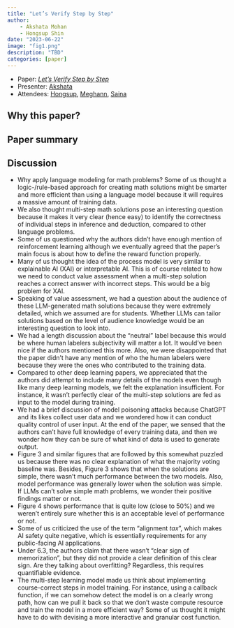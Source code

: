 ```yaml
---
title: "Let’s Verify Step by Step"
author:
    - Akshata Mohan
    - Hongsup Shin
date: "2023-06-22"
image: "fig1.png"
description: "TBD"
categories: [paper]
---
```


:::{.callout-note}
- Paper: [*Let’s Verify Step by Step*](https://arxiv.org/abs/2305.20050)
- Presenter: [Akshata](https://www.linkedin.com/in/akshata-mohan/)
- Attendees: [Hongsup](https://www.linkedin.com/in/hongsupshin/), [Meghann](https://www.linkedin.com/in/meghann-agarwal/), [Saina](https://www.linkedin.com/in/saina199/)
:::

## Why this paper?

## Paper summary

## Discussion

- Why apply language modeling for math problems? Some of us thought a logic-/rule-based approach for creating math solutions might be smarter and more efficient than using a language model because it will requires a massive amount of training data.
- We also thought multi-step math solutions pose an interesting question because it makes it very clear (hence easy) to identify the correctness of individual steps in inference and deduction, compared to other language problems.
- Some of us questioned why the authors didn't have enough mention of reinforcement learning although we eventually agreed that the paper's main focus is about how to define the reward function properly.
- Many of us thought the idea of the process model is very similar to explainable AI (XAI) or interpretable AI. This is of course related to how we need to conduct value assessment when a multi-step solution reaches a correct answer with incorrect steps. This would be a big problem for XAI.
- Speaking of value assessment, we had a question about the audience of these LLM-generated math solutions because they were extremely detailed, which we assumed are for students. Whether LLMs can tailor solutions based on the level of audience knowledge would be an interesting question to look into.
- We had a length discussion about the "neutral" label because this would be where human labelers subjectivity will matter a lot. It would've been nice if the authors mentioned this more. Also, we were disappointed that the paper didn't have any mention of who the human labelers were because they were the ones who contributed to the training data.
- Compared to other deep learning papers, we appreciated that the authors did attempt to include many details of the models even though like many deep learning models, we felt the explanation insufficient. For instance, it wasn't perfectly clear of the multi-step solutions are fed as input to the model during training.
- We had a brief discussion of model poisoning attacks because ChatGPT and its likes collect user data and we wondered how it can conduct quality control of user input. At the end of the paper, we sensed that the authors can't have full knowledge of every training data, and then we wonder how they can be sure of what kind of data is used to generate output.
- Figure 3 and similar figures that are followed by this somewhat puzzled us because there was no clear explanation of what the majority voting baseline was. Besides, Figure 3 shows that when the solutions are simple, there wasn't much performance between the two models. Also, model performance was generally lower when the solution was simple. If LLMs can't solve simple math problems, we wonder their positive findings matter or not.
- Figure 4 shows performance that is quite low (close to 50%) and we weren't entirely sure whether this is an acceptable level of performance or not.
- Some of us criticized the use of the term "alignment *tax*", which makes AI safety quite negative, which is essentially requirements for any public-facing AI applications.
- Under 6.3, the authors claim that there wasn't "clear sign of memorization", but they did not provide a clear definition of this clear sign. Are they talking about overfitting? Regardless, this requires quantifiable evidence.
- The multi-step learning model made us think about implementing course-correct steps in model training. For instance, using a callback function, if we can somehow detect the model is on a clearly wrong path, how can we pull it back so that we don't waste compute resource and train the model in a more efficient way? Some of us thought it might have to do with devising a more interactive and granular cost function.